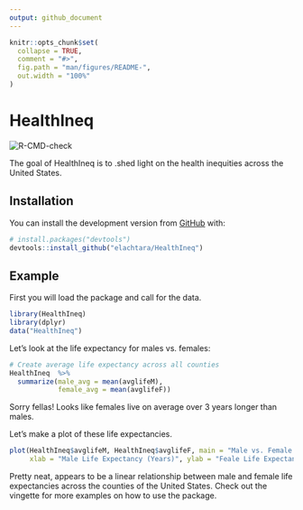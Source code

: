 ```yaml
---
output: github_document
---
```


<!-- README.md is generated from README.Rmd. Please edit that file -->

```r
knitr::opts_chunk$set(
  collapse = TRUE,
  comment = "#>",
  fig.path = "man/figures/README-",
  out.width = "100%"
)
```

# HealthIneq

<!-- badges: start -->
![R-CMD-check](https://github.com/elachtara/HealthIneq/workflows/R-CMD-check/badge.svg)
<!-- badges: end -->

The goal of HealthIneq is to .shed light on the health inequities across the United States. 

## Installation

You can install the development version from [GitHub](https://github.com/) with:

``` r
# install.packages("devtools")
devtools::install_github("elachtara/HealthIneq")
```
## Example

First you will load the package and call for the data. 

```r
library(HealthIneq)
library(dplyr)
data("HealthIneq")
```

Let's look at the life expectancy for males vs. females:

```r
# Create average life expectancy across all counties
HealthIneq  %>% 
  summarize(male_avg = mean(avglifeM), 
            female_avg = mean(avglifeF))
```
Sorry fellas! Looks like females live on average over 3 years longer than males.

Let's make a plot of these life expectancies.

```r
plot(HealthIneq$avglifeM, HealthIneq$avglifeF, main = "Male vs. Female Life Expectancies",
     xlab = "Male Life Expectancy (Years)", ylab = "Feale Life Expectancy (Years)")
```
Pretty neat, appears to be a linear relationship between male and female life expectancies across the counties of the United States. Check out the vingette for more examples on how to use the package.
